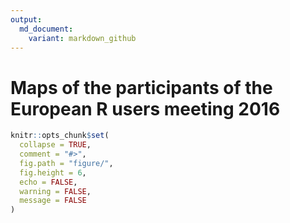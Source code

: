 ```yaml
---
output:
  md_document:
    variant: markdown_github
---
```


# Maps of the participants of the European R users meeting 2016

<!-- README.md is generated from README.Rmd. Please edit that file -->

```r
knitr::opts_chunk$set(
  collapse = TRUE,
  comment = "#>",
  fig.path = "figure/",
  fig.height = 6, 
  echo = FALSE,
  warning = FALSE, 
  message = FALSE
)
```


